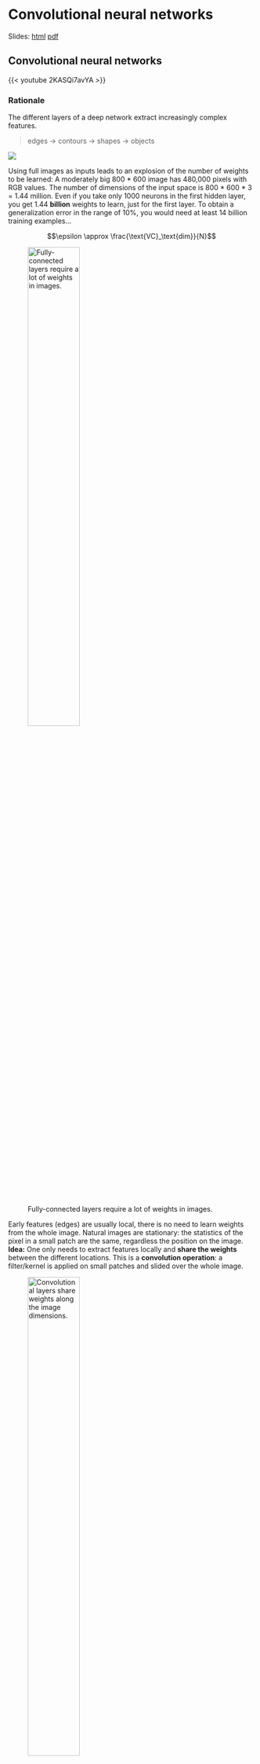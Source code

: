 # Convolutional neural networks

Slides: [html](../slides/4.1-CNN.html){target="_blank"} [pdf](../slides/pdf/4.1-CNN.pdf){target="_blank"}

## Convolutional neural networks

{{< youtube  2KASQi7avYA >}}


### Rationale

The different layers of a deep network extract increasingly complex features.

> edges $\rightarrow$ contours $\rightarrow$ shapes $\rightarrow$ objects

![](../slides/img/deeplearning.png)

Using full images as inputs leads to an explosion of the number of weights to be learned: A moderately big 800 * 600 image has 480,000 pixels with RGB values. The number of dimensions of the input space is 800 * 600 * 3 = 1.44 million. Even if you take only 1000 neurons in the first hidden layer, you get 1.44 **billion** weights to learn, just for the first layer. To obtain a generalization error in the range of 10%, you would need at least 14 billion training examples...

$$\epsilon \approx \frac{\text{VC}_\text{dim}}{N}$$

![Fully-connected layers require a lot of weights in images.](../slides/img/fullyconnected.png){width=50%}

Early features (edges) are usually local, there is no need to learn weights from the whole image. Natural images are stationary: the statistics of the pixel in a small patch are the same, regardless the position on the image. **Idea:** One only needs to extract features locally and **share the weights** between the different locations. This is a **convolution operation**: a filter/kernel is applied on small patches and slided over the whole image.

![Convolutional layers share weights along the image dimensions.](../slides/img/convolutional.png){width=50%}


### The convolutional layer

![Principle of a convolution. Source: <https://towardsdatascience.com/a-comprehensive-guide-to-convolutional-neural-networks-the-eli5-way-3bd2b1164a53>](../slides/img/convolution-anim2.gif){width=100%}

In a **convolutional layer**, $d$ filters are defined with very small sizes (3x3, 5x5...). Each filter is convoluted over the input image (or the previous layer) to create a **feature map**. The set of $d$ feature maps becomes a new 3D structure: a **tensor**.

$$\mathbf{h}_k = W_k \ast \mathbf{h}_{k-1} + \mathbf{b}_k$$

![Convolutional layer. Source: <http://cs231n.github.io/convolutional-networks/>](../slides/img/depthcol.jpeg){width=50%}

If the input image is 32x32x3, the resulting tensor will be 32x32xd. The convolutional layer has only very few parameters: each feature map has 3x3x3 values in the filter plus a bias, i.e. 28 parameters. As in image processing, a padding method must be chosen (what to do when a pixel is outside the image).


![Convolution with stride 1. Source: <https://github.com/vdumoulin/conv_arithmetic>](../slides/img/same_padding_no_strides.gif){width=50%}


### Max-pooling layer

The number of elements in a convolutional layer is still too high. We need to reduce the spatial dimension of a convolutional layer by **downsampling** it. For each feature, a **max-pooling** layer takes the maximum value of a feature for each subregion of the image (generally 2x2).Mean-pooling layers are also possible, but they are not used anymore. Pooling allows translation invariance: the same input pattern will be detected whatever its position in the input image.

![Pooling layer. Source: <http://cs231n.github.io/convolutional-networks/>](../slides/img/pooling.jpg){width=50%}

![Pooling layer. Source: <http://cs231n.github.io/convolutional-networks/>](../slides/img/maxpooling.png){width=50%}

### Convolution with strides

Convolution with strides [@Springenberg2015] is an alternative to max-pooling layers. The convolution simply "jumps" one pixel when sliding over the image (stride 2). This results in a smaller feature map, using much less operations than a convolution with stride 1 followed by max-pooling, for the same performance.
They are particularly useful for generative models (VAE, GAN, etc).

![Convolution with stride 2. Source: <https://github.com/vdumoulin/conv_arithmetic>](../slides/img/padding_strides.gif){width=50%}


### Dilated convolutions

A **dilated convolution** is a convolution with holes (à trous). The filter has a bigger spatial extent than its number of values.

![Convolution à trous. Source: <https://github.com/vdumoulin/conv_arithmetic>](../slides/img/dilation.gif){width=50%}

### Backpropagation through a convolutional layer

But how can we do backpropagation through a convolutional layer?

![Forward convolution. Source: <https://medium.com/@mayank.utexas/backpropagation-for-convolution-with-strides-8137e4fc2710>](../slides/img/convolutional-forward.gif){width=100%}

In the example above, the four neurons of the feature map will receive a gradient from the upper layers. How can we use it to learn the filter values and pass the gradient to the lower layers?

The answer is simply by convolving the output gradients with the flipped filter!

![Backward convolution. Source: <https://medium.com/@mayank.utexas/backpropagation-for-convolution-with-strides-8137e4fc2710>](../slides/img/convolutional-backward.gif){width=100%}

The filter just has to be flipped ($180^o$ symmetry) before the convolution.

![Flipping the filter. Source: <https://medium.com/@mayank.utexas/backpropagation-for-convolution-with-strides-8137e4fc2710>](../slides/img/convolution-flipped.png){width=100%}

The convolution operation is differentiable, so we can apply backpropagation and learn the filters.

$$\mathbf{h}_k = W_k \ast \mathbf{h}_{k-1} + \mathbf{b}_k$$

$$\frac{\partial \mathcal{L}(\theta)}{\partial \mathbf{h}_{k-1}} = W_k^F \ast \frac{\partial \mathcal{L}(\theta)}{\partial \mathbf{h}_{k}}$$


### Backpropagation through a max-pooling layer

We can also use backpropagation through a max-pooling layer. We need to remember which location was the winning location in order to backpropagate the gradient. A max-pooling layer has no parameter, we do not need to learn anything, just to pass the gradient backwards.

![Backpropagation through a max-pooling layer. Source: <https://mukulrathi.com/demystifying-deep-learning/conv-net-backpropagation-maths-intuition-derivation/>](../slides/img/max-pooling-backprop.png){width=60%}

### Convolutional Neural Networks


A **convolutional neural network** (CNN) is a cascade of convolution and pooling operations, extracting layer by layer increasingly  complex features. The spatial dimensions decrease after each pooling operation, but the number of extracted features increases after each convolution. One usually stops when the spatial dimensions are around 7x7. The last layers are fully connected (classical MLP). Training a CNN uses backpropagation all along: the convolution and pooling operations are differentiable.

![Convolutional Neural Network. [@LeCun1998].](../slides/img/lenet.png){width=100%}


````{admonition} Implementing a CNN in keras

Convolutional and max-pooling layers are regular objects in keras/tensorflow/pytorch/etc. You do not need to care about their implementation, they are designed to run fast on GPUs. You have to apply to the CNN all the usual tricks: optimizers, dropout, batch normalization, etc.


```python
model = Sequential()
model.add(Input(X_train.shape[1:]))

model.add(Conv2D(32, (3, 3), padding='same'))
model.add(Activation('relu'))
model.add(Conv2D(32, (3, 3)))
model.add(Activation('relu'))
model.add(MaxPooling2D(pool_size=(2, 2)))
model.add(Dropout(0.25))

model.add(Conv2D(64, (3, 3), padding='same'))
model.add(Activation('relu'))
model.add(Conv2D(64, (3, 3)))L
model.add(Activation('relu'))
model.add(MaxPooling2D(pool_size=(2, 2)))
model.add(Dropout(0.25))

model.add(Flatten())
model.add(Dense(512))
model.add(Activation('relu'))
model.add(Dropout(0.5))
model.add(Dense(num_classes))
model.add(Activation('softmax'))

opt = RMSprop(
    lr=0.0001,
    decay=1e-6
)

model.compile(
    loss='categorical_crossentropy',
    optimizer=opt,
    metrics=['accuracy']
)
```
````

## Some famous convolutional networks

{{< youtube  pw-sFY3UqG4 >}}

### Neocognitron

The **Neocognitron** (Fukushima, 1980 [@Fukushima1980]) was actually the first CNN able to recognize handwritten digits. Training is not based on backpropagation, but a set of biologically realistic learning rules (Add-if-silent, margined WTA). Inspired by the human visual system.

![Neocognitron. [@Fukushima1980]. Source: <https://uplLoad.wikimedia.org/wikipedia/uk/4/42/Neocognitron.jpg>](../slides/img/Neocognitron.jpg){width=80%}


### LeNet

**LeNet** (1998, Yann LeCun at AT&T labs [@LeCun1998]) was one of the first CNN able to learn from raw data using backpropagation. It has two convolutional layers, two **mean**-pooling layers, two fully-connected layers and an output layer. It uses tanh as the activation function and works on CPU only. Used for handwriting recognition (for example ZIP codes).

![LeNet5. [@LeCun1998].](../slides/img/lenet.png){width=100%}
### AlexNet

**AlexNet** (2012, Toronto University [@Krizhevsky2012]) started the DL revolution by winning ImageNet 2012. I has a similar architecture to LeNet, but is trained on two GPUs using augmented data. It uses ReLU,  max-pooling, dropout, SGD with momentum, L2 regularization.

![Alexnet [@Krizhevsky2012].](../slides/img/alexnet.png){width=100%}


### VGG-16

**VGG-16** (2014, Visual Geometry Group, Oxford [@Simonyan2015]) placed second at ImageNet 2014. It went much deeper than AlexNet with 16 parameterized layers (a VGG-19 version is also available with 19 layers). Its main novelty is that two convolutions are made successively before the max-pooling, implicitly increasing the receptive field (2 consecutive 3x3 filters cover 5x5 pixels). Drawback: 140M parameters (mostly from the last convolutional layer to the first fully connected) quickly fill up the memory of the GPU.

![VGG-16 [@Simonyan2015].](../slides/img/vgg16.png){width=70%}


### GoogLeNet - Inception v1


**GoogLeNet** (2014, Google Brain [@Szegedy2015]) used Inception modules (Network-in-Network) to further complexify each stage It won ImageNet 2014 with 22 layers. Dropout, SGD with Nesterov momentum.

![GoogLeNet [@Szegedy2015].](../slides/img/googlenet-arch.jpg){width=100%}

Inside GoogleNet, each **Inception** module learns features at different resolutions using convolutions and max poolings of different sizes. 1x1 convolutions are **shared MLPS**: they transform a $(w, h, d_1)$ tensor into $(w, h, d_2)$ pixel per pixel. The resulting feature maps are concatenated along the feature dimension and passed to the next module.

![Inception module [@Szegedy2015].](../slides/img/inception.png){width=100%}

Three softmax layers predict the classes at different levels of the network. The combined loss is:

$$\mathcal{L}(\theta) = \mathbb{E}_\mathcal{D} [- \mathbf{t} \, \log \mathbf{y}_1 - \mathbf{t} \, \log \mathbf{y}_2 - \mathbf{t} \, \log \mathbf{y}_3]$$

Only the deeper softmax layer matters for the prediction. The additional losses improve convergence by fight vanishing gradients: the early layers get useful gradients from the lower softmax layers.

Several variants of GoogleNet have been later proposed: Inception v2, v3, InceptionResNet, Xception... Xception [@Chollet2017b] has currently the best top-1 accuracy on ImageNet: 126 layers, 22M parameters (88 MB). Pretrained weights are available in `keras`:

```python
tf.keras.applications.Xception(include_top=True, weights="imagenet")
```

![Inception v3 [@Chollet2017b]. Source: <https://cloud.google.com/tpu/docs/inception-v3-advanced>](../slides/img/inceptionv3.png){width=100%}

### ResNet

**ResNet** (2015, Microsoft [@He2015]) won ImageNet 2015. Instead of learning to transform an input directly with $\mathbf{h}_n = f_W(\mathbf{h}_{n-1})$, a **residual layer** learns to represent the residual between the output and the input:

$$
    \mathbf{h}_n = f_W(\mathbf{h}_{n-1}) + \mathbf{h}_{n-1}  \quad \rightarrow \quad f_W(\mathbf{h}_{n-1}) = \mathbf{h}_n - \mathbf{h}_{n-1}
$$

![Residual layer with skip connections  [@He2015].](../slides/img/resnetlayer.jpg){width=60%}

These **skip connections** allow the network to decide how deep it has to be. If the layer is not needed, the residual layer learns to output 0.

![ResNet  [@He2015].](../slides/img/resnet2.png){width=20%}

Skip connections help overcome the **vanishing gradients** problem, as the contribution of bypassed layers to the backpropagated gradient is 1.

$$\mathbf{h}_n = f_W(\mathbf{h}_{n-1}) + \mathbf{h}_{n-1}$$

$$\frac{\partial \mathbf{h}_n}{\partial \mathbf{h}_{n-1}} = \frac{\partial f_W(\mathbf{h}_{n-1})}{\partial \mathbf{h}_{n-1}} + 1$$

The norm of the gradient stays roughly around one, limiting vanishing. Skip connections even can bypass whole blocks of layers. ResNet can have many layers without vanishing gradients. The most popular variants are: 

* ResNet-50.
* ResNet-101.
* ResNet-152.

It was the first network to make an heavy use of **batch normalization**.

![Residual block  [@He2015].](../slides/img/resnet-block.png){width=40%}

### HighNets: Highway networks

**Highway networks** (IDSIA [@Srivastava2015]) are residual networks which also learn to balance inputs with feature extraction:

$$
    \mathbf{h}_n = T_{W'} \, f_W(h_{n-1}) + (1 -  T_{W'}) \, h_{n-1}
$$

The balance between the **primary** pathway and the **skip** pathway adapts to the task. It has been used up to 1000 layers and improved state-of-the-art accuracy on MNIST and CIFAR-10.

![Highway network  [@Srivastava2015].](../slides/img/highway.png){width=100%}


### DenseNets: Dense networks


**Dense networks** (Cornell University & Facebook AI [@Huang2018]) are residual networks that can learn **bypasses** between any layer of the network (up to 5). It has 100 layers altogether and improved state-of-the-art accuracy on five major benchmarks.

![Dense network  [@Huang2018].](../slides/img/densenetworks.png){width=100%}

### Model zoos

These famous models are described in their respective papers, you could reimplement them and train them on ImageNet. Fortunately, their code is often released on Github by the authors or reimplemented by others. Most frameworks maintain **model zoos** of the most popular networks. Some models also have **pretrained weights** available, mostly on ImageNet. Very useful for **transfer learning** (see later).

* Overview website:

<https://modelzoo.co>

* Caffe:

<https://github.com/BVLC/caffe/wiki/Model-Zoo>

* Tensorflow:

<https://github.com/tensorflow/models>

* Pytorch:

<https://pytorch.org/docs/stable/torchvision/models.html>

* Papers with code:

<https://paperswithcode.com/>


Several criteria have to be considered when choosing an architecture:

* Accuracy on ImageNet.
* Number of parameters (RAM consumption).
* Speed (flops).

![Speed-accuracy trade-off of state-of-the-art CNNs. Source: <https://dataconomy.com/2017/04/history-neural-networks>](../slides/img/deepnets-comparison.png){width=100%}

## Applications of CNN

{{< youtube  n7U9pywhQYM >}}

### Object recognition

**Object recognition** has become very easy thanks to CNNs. In object recognition, each image is associated to a label. With huge datasets like **ImageNet** (14 millions images), a CNN can learn to recognize 1000 classes of objects with a better accuracy than humans. Just get enough examples of an object and it can be recognized.


![Object recognition on ImageNet. Source [@Krizhevsky2012]. ](../slides/img/objrecog.png){width=70%}

### Facial recognition

Facebook used 4.4 million annotated faces from 4030 users to train **DeepFace** [@Taigman2014]. Accuracy of 97.35% for recognizing faces, on par with humans. Used now to recognize new faces from single examples (transfer learning, one-shot learning).

![DeepFace. Source [@Taigman2014]. ](../slides/img/deepface.png){width=100%}

### Pose estimation

**PoseNet** [@Kendall2016] is a Inception-based CNN able to predict 3D information from 2D images. It can be for example the calibration matrix of a camera, 3D coordinates of joints or facial features. There is a free tensorflow.js implementation that can be used in the browser.


![PoseNet [@Kendall2016]. Source:  <https://blog.tensorflow.org/2019/01/tensorflow-lite-now-faster-with-mobile.html>](../slides/img/posnet-face.gif){width=60%}

### Speech recognition

To perform speech recognition, one could treat speech signals like images: one direction is time, the other are frequencies (e.g. mel spectrum). A CNN can learn to associate phonemes to the corresponding signal. **DeepSpeech** [@Hannun2014] from Baidu is one of the state-of-the-art approaches. Convolutional networks can be used on any signals where early features are local. It uses additionally recurrent networks, which we will see later.

![DeepSpeech. Source [@Hannun2014]. ](../slides/img/deepspeech.png){width=60%}

### Sentiment analysis

It is also possible to apply convolutions on text. **Sentiment analysis** assigns a positive or negative judgment to sentences. Each word is represented by a vector of values (word2vec). The convolutional layer can slide over all over words to find out the sentiment of the sentence.

![Sentiment analysis. Source [@Kim2014]. ](../slides/img/sentimentanalysis.png){width=100%}


### Wavenet : text-to-speech synthesis

**Text-To-Speech** (TTS) is also possible using CNNs. Google Home relies on **Wavenet** [@Oord2016], a complex CNN using *dilated convolutions* to grasp long-term dependencies.

![Wavenet [@Oord2016].  Source: <https://deepmind.com/blog/wavenet-generative-model-raw-audio/>](../slides/img/wavenet.png){width=100%}

![Dilated convolutions in Wavenet [@Oord2016].  Source: <https://deepmind.com/blog/wavenet-generative-model-raw-audio/>](../slides/img/wavenet-dilated.gif){width=70%}


## Transfer learning

{{< youtube  12ohNYgDHvY >}}

**Myth:** ones needs at least one million labeled examples to use deep learning. This is true if you train the CNN **end-to-end** with randomly initialized weights. But there are alternatives:

1. **Unsupervised learning** (autoencoders) may help extract useful representations using only images.
2. **Transfer learning** allows to re-use weights obtained from a related task/domain.

![Transfer learning.  Source: <http://imatge-upc.github.io/telecombcn-2016-dlcv>](../slides/img/transferlearning2.jpg){width=70%}

Take a classical network (VGG-16, Inception, ResNet, etc.) trained on ImageNet (if your task is object recognition).

**Off-the-shelf**

* Cut the network before the last layer and use directly the high-level feature representation.

* Use a shallow classifier directly on these representations (not obligatorily NN).

![Off-the-shelf transfer learning.  Source: <http://imatge-upc.github.io/telecombcn-2016-dlcv>](../slides/img/transferlearning3.jpg){width=90%}

**Fine-tuning**

* Use the trained weights as initial weight values and re-train the network on your data (often only the last layers, the early ones are frozen).

![Fine-tuned transfer learning.  Source: <http://imatge-upc.github.io/telecombcn-2016-dlcv>](../slides/img/transferlearning4.jpg){width=50%}

```{admonition} Example of transfer learning

![](../slides/img/snowleopard.png)

Microsoft wanted a system to automatically detect **snow leopards** into the wild, but there were not enough labelled images to train a deep network **end-to-end**. They used a pretrained **ResNet50** as a feature extractor for a simple **logistic regression** classifier.

Source: <https://blogs.technet.microsoft.com/machinelearning/2017/06/27/saving-snow-leopards-with-deep-learning-and-computer-vision-on-spark/>
```

````{admonition} Transfer learning in keras

Keras provides pre-trained CNNs that can be used as feature extractors:


```python
from tf.keras.applications.vgg16 import VGG16

# Download VGG without the FC layers
model = VGG16(include_top=False, 
              input_shape=(300, 300, 3))

# Freeze learning in VGG16
for layer in model.layers:
	layer.trainable = False

# Add a fresh MLP on top
flat1 = Flatten()(model.layers[-1].output)
class1 = Dense(1024, activation='relu')(flat1)
output = Dense(10, activation='softmax')(class1)

# New model
model = Model(
    inputs=model.inputs, outputs=output)
```

See <https://keras.io/api/applications/> for the full list of pretrained networks.
````


## Ensemble learning

{{< youtube  WVNqiUnHRPA >}}

Since 2016, only ensembles of existing networks win the competitions.

![Top networks on the ImageNet 2016 competition. Source <http://image-net.org/challenges/LSVRC/2016/results>](../slides/img/ensemble-scores.png){width=100%}

**Ensemble learning** is the process of combining multiple independent classifiers together, in order to obtain a better performance. As long the individual classifiers do not make mistakes for the same examples, a simple majority vote might be enough to get better approximations.

![Ensemble of pre-trained CNNs. Source <https://flyyufelix.github.io/2017/04/16/kaggle-nature-conservancy.html>](../slides/img/ensemble-example.png){width=100%}

Let's consider we have three **independent** binary classifiers, each with an accuracy of 70% (P = 0.7 of being correct). When using a majority vote, we get the following cases:

1. all three models are correct:

    P = 0.7 * 0.7 * 0.7 = 0.3492

2. two models are correct

    P = (0.7 * 0.7 * 0.3) + (0.7 * 0.3 * 0.7) + (0.3 * 0.7 * 0.7) = 0.4409

3. two models are wrong

    P = (0.3 * 0.3 * 0.7) + (0.3 * 0.7 * 0.3) + (0.7 * 0.3 * 0.3) = 0.189

4. all three models are wrong

    P = 0.3 * 0.3 * 0.3 = 0.027

The majority vote is correct with a probability of P = 0.3492 + 0.4409 = **0.78 !** The individual learners only have to be slightly better than chance, but they **must** be as independent as possible.

### Bagging

Bagging methods (bootstrap aggregation) trains multiple classifiers on randomly sampled subsets of the data.
A **random forest** is for example a bagging method for decision trees, where the data and features are sampled.. One can use majority vote, unweighted average, weighted average or even a meta-learner to form the final decision.

![Bagging. Source: <http://www.sciencedirect.com/science/article/pii/S0957417409008781>](../slides/img/bagging.jpg){width=100%}

### Boosting

Bagging algorithms aim to reduce the complexity of models that overfit the training data. **Boosting** is an approach to increase the complexity of models that suffer from high bias, that is, models that underfit the training data. Algorithms: Adaboost, XGBoost (gradient boosting)...

![Boosting. Source:  <https://www.analyticsvidhya.com/blog/2015/11/quick-introduction-boosting-algorithms-machine-learning/>](../slides/img/boosting.png){width=50%}

Boosting is not very useful with deep networks (overfitting), but there are some approaches like SelfieBoost (<https://arxiv.org/pdf/1411.3436.pdf>).


### Stacking

**Stacking** is an ensemble learning technique that combines multiple models via a meta-classifier. The meta-model is trained on the outputs of the basic models as features. Winning approach of ImageNet 2016 and 2017. See <https://blog.statsbot.co/ensemble-learning-d1dcd548e936>

![Stacking. Source: <doi:10.1371/journal.pone.0024386.g005>](../slides/img/stacking.png){width=100%}

